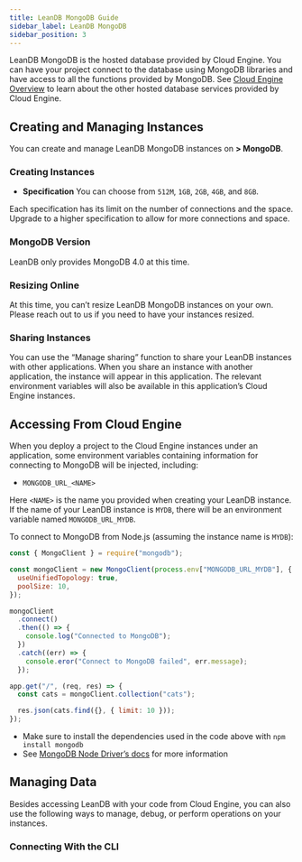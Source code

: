 ```yaml
---
title: LeanDB MongoDB Guide
sidebar_label: LeanDB MongoDB
sidebar_position: 3
---
```



LeanDB MongoDB is the hosted database provided by Cloud Engine. You can have your project connect to the database using MongoDB libraries and have access to all the functions provided by MongoDB. See [Cloud Engine Overview](/sdk/engine/overview) to learn about the other hosted database services provided by Cloud Engine.

## Creating and Managing Instances

You can create and manage LeanDB MongoDB instances on **<Path to="engine" /> > MongoDB**.

### Creating Instances

<LeandbCreateInstance>

- **Specification** You can choose from `512M`, `1GB`, `2GB`, `4GB`, and `8GB`.

Each specification has its limit on the number of connections and the space. Upgrade to a higher specification to allow for more connections and space.

</LeandbCreateInstance>

### MongoDB Version

LeanDB only provides MongoDB 4.0 at this time.

### Resizing Online

At this time, you can’t resize LeanDB MongoDB instances on your own. Please reach out to us if you need to have your instances resized.

### Sharing Instances

You can use the “Manage sharing” function to share your LeanDB instances with other applications. When you share an instance with another application, the instance will appear in this application. The relevant environment variables will also be available in this application’s Cloud Engine instances.

## Accessing From Cloud Engine

When you deploy a project to the Cloud Engine instances under an application, some environment variables containing information for connecting to MongoDB will be injected, including:

- `MONGODB_URL_<NAME>`

Here `<NAME>` is the name you provided when creating your LeanDB instance. If the name of your LeanDB instance is `MYDB`, there will be an environment variable named `MONGODB_URL_MYDB`.

<EngineRuntimes>
<TabItem value='nodejs'>

To connect to MongoDB from Node.js (assuming the instance name is `MYDB`):

```js title='app.js'
const { MongoClient } = require("mongodb");

const mongoClient = new MongoClient(process.env["MONGODB_URL_MYDB"], {
  useUnifiedTopology: true,
  poolSize: 10,
});

mongoClient
  .connect()
  .then(() => {
    console.log("Connected to MongoDB");
  })
  .catch((err) => {
    console.eror("Connect to MongoDB failed", err.message);
  });

app.get("/", (req, res) => {
  const cats = mongoClient.collection("cats");

  res.json(cats.find({}, { limit: 10 }));
});
```

- Make sure to install the dependencies used in the code above with `npm install mongodb`
- See [MongoDB Node Driver’s docs](https://www.mongodb.com/docs/drivers/node/current/) for more information

</TabItem>
</EngineRuntimes>

## Managing Data

Besides accessing LeanDB with your code from Cloud Engine, you can also use the following ways to manage, debug, or perform operations on your instances.

### Connecting With the CLI

<LeandbCliAccess />
